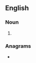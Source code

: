 {{also|Puritans}}
==English==

===Noun===
{{head|en|noun plural form}}

# {{plural of|puritan|lang=en}}

===Anagrams===
* {{anagrams|en|tanpuris|uptrains}}